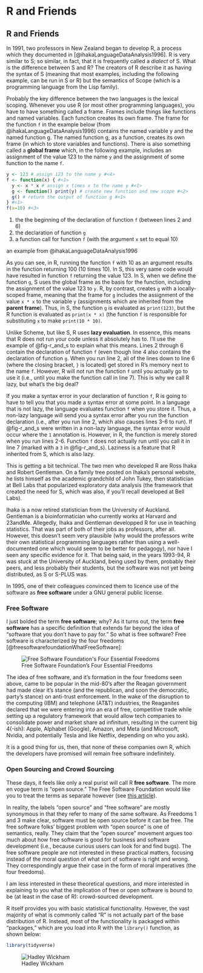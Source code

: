# R and Friends

## R and Friends

In 1991, two professors in New Zealand began to develop R, a process which they documented in [@ihakaLanguageDataAnalysis1996]. R is very similar to S; so similar, in fact, that it is frequently called a *dialect* of S. What is the difference between S and R? The creators of R describe it as having the syntax of S (meaning that most examples, including the following example, can be run in S or R) but the semantics of Scope (which is a programming language from the Lisp family).

Probably the key difference between the two languages is the lexical scoping. Whenever you use R (or most other programming languages), you have to have something called a frame. Frames include things like functions and named variables. Each function creates its own frame. The frame for the function `f` in the example below (from @ihakaLanguageDataAnalysis1996) contains the named variable y and the named function g. The named function g, as a function, creates its own frame (in which to store variables and functions). There is also something called a **global frame** which, in the following example, includes an assignment of the value 123 to the name `y` and the assignment of some function to the name `f`.

::: {#fig-r_and_s}
```r
y <- 123 # assign 123 to the name y #<4>
f <- function(x) { #<1>
  y <- x * x # assign x times x to the name y #<1>
  g <- function() print(y) # create new function and new scope #<2>
  g() # return the output of function g #<1>
} #<1>
f(x=10) #<3>
```

1.  the the beginning of the declaration of function `f` (between lines 2 and 6)
2.  the declaration of function `g`
3.  a function call for function `f` (with the argument `x` set to equal 10)

an example from @ihakaLanguageDataAnalysis1996
:::

As you can see, in R, running the function `f` with 10 as an argument results in the function returning 100 (10 times 10). In S, this very same code would have resulted in function `f` returning the value 123. In S, when we define the function `g`, S uses the global frame as the basis for the function, including the assignment of the value 123 to `y`. R, by contrast, creates `g` with a locally-scoped frame, meaning that the frame for `g` includes the assignment of the value `x * x` to the variable `y` (assignments which are inherited from the **parent frame**). Thus, in S, the function `g` is evaluated as `print(123)`, but the R function is evaluated as `print(x * x)` (the function `f` is responsible for substituting `x` to make `print(10 * 10)`.

Unlike Scheme, but like S, R uses **lazy evaluation**. In essence, this means that R does not run your code unless it absolutely has to. I'll use the example of @fig-r_and_s to explain what this means. Lines 2 through 6 contain the declaration of function `f` (even though line 4 also contains the declaration of function `g`. When you run line 2, all of the lines down to line 6 (where the closing bracket, `}` is located) get stored in R's memory next to the name `f`. However, R will not run the function `f` until you actually go to use it (i.e., until you make the function call in line 7). This is why we call R lazy, but what's the big deal?

If you make a syntax error in your declaration of function `f`, R is going to have to tell you that you made a syntax error at some point. In a language that is not lazy, the language evaluates function `f` when you store it. Thus, a non-lazy language will send you a syntax error after you run the function declaration (i.e., after you run line 2, which also causes lines 3-6 to run). If @fig-r_and_s were written in a non-lazy language, the syntax error would occur where the `1` annotation is. However, in R, the function is merely stored when you run lines 2-6. Function `f` does not actually run until you call it in line 7 (marked with a `3` in @fig-r_and_s). Laziness is a feature that R inherited from S, which is also lazy.

This is getting a bit technical. The two men who developed R are Ross Ihaka and Robert Gentleman. On a family tree posted on Ihaka's personal website, he lists himself as the academic grandchild of John Tukey, then statistician at Bell Labs that popularized exploratory data analysis (the framework that created the need for S, which was also, if you'll recall developed at Bell Labs).

Ihaka is a now retired statistician from the University of Auckland. Gentleman is a bioinformatician who currently works at Harvard and 23andMe. Allegedly, Ihaka and Gentleman developped R for use in teaching statistics. That was part of both of their jobs as professors, after all. However, this doesn't seem very plausible (why would the professors write their own statistical programming languages rather than using a well-documented one which would seem to be better for pedagogy), nor have I seen any specific evidence for it. That being said, in the years 1993-94, R was stuck at the University of Auckland, being used by them, probably their peers, and less probably their students, but the software was not yet being distributed, as S or S-PLUS was.

In 1995, one of their colleagues convinced them to licence use of the software as **free software** under a GNU general public license.

### Free Software

I just bolded the term **free software**; why? As it turns out, the term **free software** has a specific definition that extends far beyond the idea of "software that you don't have to pay for." So what is free software? Free software is characterized by the four freedoms [@freesoftwarefoundationWhatFreeSoftware]:

![Free Software Foundation's Four Essential Freedoms](assets/freedoms.jpg){alt="Free Software Foundation's Four Essential Freedoms"}

The idea of free software, and it's formation in the four freedoms seen above, came to be popular in the mid-80's after the Reagan government had made clear it's stance (and the republican, and soon the democratic, party's stance) on anti-trust enforcement. In the wake of the disruption to the computing (IBM) and telephone (AT&T) industries, the Reaganites declared that we were entering into an era of free, competitive trade while setting up a regulatory framework that would allow tech companies to consolidate power and market share ad infinitum, resulting in the current big 4(-ish): Apple, Alphabet (Google), Amazon, and Meta (and Microsoft, Nvidia, and potentially Tesla and like Netflix, depending on who you ask).

It is a good thing for us, then, that none of these companies own R, which the developers have promised will remain free software indefinitely.

### Open Sourcing and Crowd Sourcing

These days, it feels like only a real purist will call R **free software**. The more en vogue term is "open source." The Free Software Foundation would like you to treat the terms as separate however (see [this article](https://www.gnu.org/philosophy/open-source-misses-the-point.html)).

In reality, the labels "open source" and "free software" are mostly synonymous in that they refer to many of the same software. As Freedoms 1 and 3 make clear, software must be open source before it can be free. The free software folks' biggest problem with "open source" is one of semantics, really. They claim that the "open source" movement argues too much about how free software is good for business and software development (i.e., because curious users can look for and find bugs). The free software people are not interested in these practical matters, focusing instead of the moral question of what sort of software is right and wrong. They correspondingly argue their case in the form of moral imperatives (the four freedoms).

I am less interested in these theoretical questions, and more interested in explaining to you what the implication of free or open software is bound to be (at least in the case of R): crowd-sourced development.

R itself provides you with basic statistical functionality. However, the vast majority of what is commonly called "R" is not actually part of the base distribution of R. Instead, most of the functionality is packaged within "packages," which are you load into R with the `library()` function, as shown below:

```r
library(tidyverse)
```

![Hadley Wickham](assets/hadley.jpg){alt="Hadley Wickham"}
